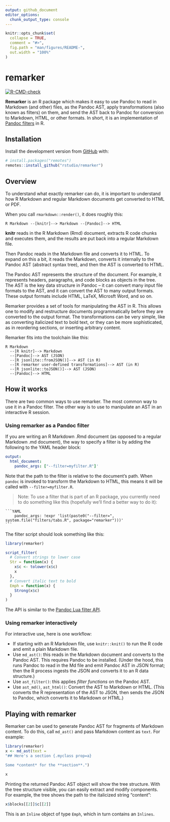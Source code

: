 ```yaml
---
output: github_document
editor_options: 
  chunk_output_type: console
---
```


<!-- README.md is generated from README.Rmd. Please edit that file -->

```r
knitr::opts_chunk$set(
  collapse = TRUE,
  comment = "#>",
  fig.path = "man/figures/README-",
  out.width = "100%"
)
```

# remarker

<!-- badges: start -->
[![R-CMD-check](https://github.com/rstudio/remarker/workflows/R-CMD-check/badge.svg)](https://github.com/rstudio/remarker/actions)
<!-- badges: end -->

**Remarker** is an R package which makes it easy to use Pandoc to read in Markdown (and other) files, as the Pandoc AST, apply transformations (also known as filters) on them, and send the AST back to Pandoc for conversion to Markdown, HTML, or other formats. In short, it is an implementation of [Pandoc filters](https://pandoc.org/filters.html) in R.


## Installation

Install the development version from [GitHub](https://github.com/) with:

```r
# install.packages("remotes")
remotes::install_github("rstudio/remarker")
```


## Overview

To understand what exactly remarker can do, it is important to understand how R Markdown and regular Markdown documents get converted to HTML or PDF.

When you call `rmarkdown::render()`, it does roughly this:

```
R Markdown --[knitr]--> Markdown --[Pandoc]--> HTML
```

**knitr** reads in the R Markdown (Rmd) document, extracts R code chunks and executes them, and the results are put back into a regular Markdown file.

Then Pandoc reads in the Markdown file and converts it to HTML. To expand on this a bit, it reads the Markdown, converts it internally to the Pandoc AST (abstract syntax tree), and then the AST is converted to HTML.

The Pandoc AST represents the structure of the document. For example, it represents headers, paragraphs, and code blocks as objects in the tree. The AST is the key data structure in Pandoc -- it can convert many input file formats to the AST, and it can convert the AST to many output formats. These output formats include HTML, LaTeX, Microsft Word, and so on.

Remarker provides a set of tools for manipulating the AST in R. This allows one to modify and restructure documents programmatically before they are converted to the output format. The transformations can be very simple, like as converting italicized text to bold text, or they can be more sophisticated, as in reordering sections, or inserting arbitrary content.

Remarker fits into the toolchain like this:

```
R Markdown
  --[R knitr]--> Markdown
  --[Pandoc]--> AST (JSON)
  --[R jsonlite::fromJSON()]--> AST (in R)
  --[R remarker user-defined transformations]--> AST (in R)
  --[R jsonlite::toJSON()]--> AST (JSON)
  --[Pandoc]--> HTML
```


## How it works

There are two common ways to use remarker. The most common way to use it in a Pandoc filter. The other way is to use to manipulate an AST in an interactive R session.


### Using remarker as a Pandoc filter

If you are writing an R Markdown .Rmd document (as opposed to a regular Markdown .md document), the way to specify a filter is by adding the following to the YAML header block:

```YAML
output:
  html_document:
    pandoc_args: ["--filter=myfilter.R"]'
```

Note that the path to the filter is relative to the document's path. When `pandoc` is invoked to transform the Markdown to HTML, this means it will be called with `--filter=myfilter.R`.


> Note: To use a filter that is part of an R package, you currently need to do something like this (hopefully we'll find a better way to do it):

    ```YAML
        pandoc_args: !expr 'list(paste0("--filter=", system.file("filters/tabs.R", package="remarker")))'
    ```


The filter script should look something like this:


```R
library(remarker)

script_filter(
  # Convert strings to lower case
  Str = function(x) {
    x$c <- tolower(x$c)
    x
  },
  # Convert italic text to bold
  Emph = function(x) {
    Strong(x$c)
  }
)
```

The API is similar to the [Pandoc Lua filter API](https://pandoc.org/lua-filters.html).


### Using remarker interactively

For interactive use, here is one workflow:

* If starting with an R Markdown file, use `knitr::knit()` to run the R code and emit a plain Markdown file.
* Use `md_ast()`: this reads in the Markdown document and converts to the Pandoc AST. This requires Pandoc to be installed. (Under the hood, this runs Pandoc to read in the Md file and emit Pandoc AST in JSON format; then the R process ingests the JSON and converts it to an R data structure.)
* Use `ast_filter()`: this applies *filter functions* on the Pandoc AST.
* Use `ast_md()`, `ast_html()`: Convert the AST to Markdown or HTML. (This converts the R representation of the AST to JSON, then sends the JSON to Pandoc, which converts it to Markdown or HTML.)


## Playing with remarker


Remarker can be used to generate Pandoc AST for fragments of Markdown content. To do this, call `md_ast()` and pass Markdown content as `text`. For example:

```r
library(remarker)
x <- md_ast(text =
"## Here's a section {.myclass prop=a}

Some *content* for the **section**.")

x
```

Printing the returned Pandoc AST object will show the tree structure. With the tree structure visible, you can easily extract and modify components. For example, the tree shows the path to the italicized string "content":

```r
x$blocks[[2]]$c[[2]]
```

This is an `Inline` object of type `Emph`, which in turn contains an `Inlines`.
